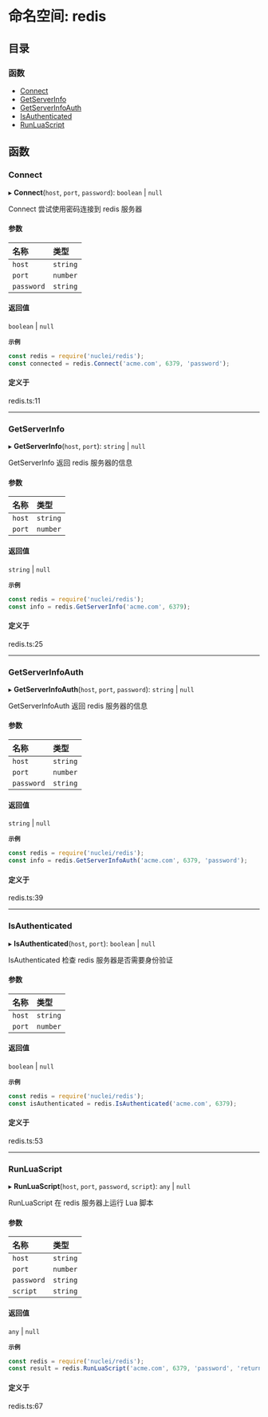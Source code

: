 # 命名空间: redis

## 目录

### 函数

- [Connect](/templates/protocols/javascript/modules/redis#connect)
- [GetServerInfo](/templates/protocols/javascript/modules/redis#getserverinfo)
- [GetServerInfoAuth](/templates/protocols/javascript/modules/redis#getserverinfoauth)
- [IsAuthenticated](/templates/protocols/javascript/modules/redis#isauthenticated)
- [RunLuaScript](/templates/protocols/javascript/modules/redis#runluascript)

## 函数

### Connect

▸ **Connect**(`host`, `port`, `password`): `boolean` \| ``null``

Connect 尝试使用密码连接到 redis 服务器

#### 参数

| 名称 | 类型 |
| :------ | :------ |
| `host` | `string` |
| `port` | `number` |
| `password` | `string` |

#### 返回值

`boolean` \| ``null``

**`示例`**

```javascript
const redis = require('nuclei/redis');
const connected = redis.Connect('acme.com', 6379, 'password');
```

#### 定义于

redis.ts:11

___

### GetServerInfo

▸ **GetServerInfo**(`host`, `port`): `string` \| ``null``

GetServerInfo 返回 redis 服务器的信息

#### 参数

| 名称 | 类型 |
| :------ | :------ |
| `host` | `string` |
| `port` | `number` |

#### 返回值

`string` \| ``null``

**`示例`**

```javascript
const redis = require('nuclei/redis');
const info = redis.GetServerInfo('acme.com', 6379);
```

#### 定义于

redis.ts:25

___

### GetServerInfoAuth

▸ **GetServerInfoAuth**(`host`, `port`, `password`): `string` \| ``null``

GetServerInfoAuth 返回 redis 服务器的信息

#### 参数

| 名称 | 类型 |
| :------ | :------ |
| `host` | `string` |
| `port` | `number` |
| `password` | `string` |

#### 返回值

`string` \| ``null``

**`示例`**

```javascript
const redis = require('nuclei/redis');
const info = redis.GetServerInfoAuth('acme.com', 6379, 'password');
```

#### 定义于

redis.ts:39

___

### IsAuthenticated

▸ **IsAuthenticated**(`host`, `port`): `boolean` \| ``null``

IsAuthenticated 检查 redis 服务器是否需要身份验证

#### 参数

| 名称 | 类型 |
| :------ | :------ |
| `host` | `string` |
| `port` | `number` |

#### 返回值

`boolean` \| ``null``

**`示例`**

```javascript
const redis = require('nuclei/redis');
const isAuthenticated = redis.IsAuthenticated('acme.com', 6379);
```

#### 定义于

redis.ts:53

___

### RunLuaScript

▸ **RunLuaScript**(`host`, `port`, `password`, `script`): `any` \| ``null``

RunLuaScript 在 redis 服务器上运行 Lua 脚本

#### 参数

| 名称 | 类型 |
| :------ | :------ |
| `host` | `string` |
| `port` | `number` |
| `password` | `string` |
| `script` | `string` |

#### 返回值

`any` \| ``null``

**`示例`**

```javascript
const redis = require('nuclei/redis');
const result = redis.RunLuaScript('acme.com', 6379, 'password', 'return redis.call("get", KEYS[1])');
```

#### 定义于

redis.ts:67
